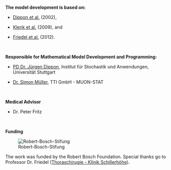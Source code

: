 **The model development is based on:**

* [Dippon et al.](http://dl.acm.org/citation.cfm?id=608456) (2002),

* [Klenk et al.](http://www.vis.uni-stuttgart.de/~klenksn/paper/medicaldb.pdf) (2009), and

* [Friedel et al.](http://ar.iiarjournals.org/content/33/4/1609.short) (2012).

<br>


**Responsible for Mathematical Model Development and Programming:**

* [PD Dr. J&uuml;rgen Dippon](http://www.isa.uni-stuttgart.de/LstStoch/Dippon/), Institut f&uuml;r Stochastik und Anwendungen, Universit&auml;t Stuttgart

* [Dr. Simon M&uuml;ller](http://muon-stat.com/), TTI GmbH - MUON-STAT

<br>

**Medical Advisor**

* Dr. Peter Fritz

<br>

**Funding**

![Robert-Bosch-Stifung](img/RBS_Logo.png)

The work was funded by the Robert Bosch Foundation. Special thanks go to Professor Dr. Friedel ([Thoraxchirugie - Klinik Schillerhöhe](http://www.rbk.de/standorte/klinik-schillerhoehe/abteilungen/thoraxchirurgie/team.html)).

